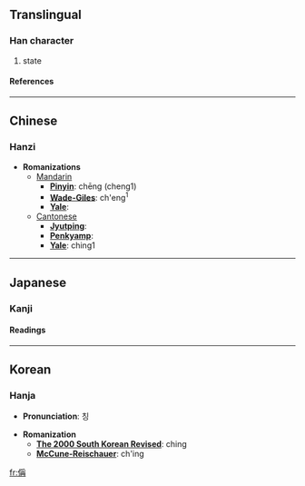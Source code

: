==Translingual==
===Han character===
{{Han char|rad=人|as=09|sn=11|four=2224<sub>7</sub>|canj=人月土月 (OBGB)}}
# state
====References====
{{Han ref|kx=0109.200|dkj=00828|dj=0233.090|hdz=10193.060|uh=5041|ud=20545|bh=D457|bd=54359}}
----

==Chinese==
===Hanzi===


* '''Romanizations'''
** [[Mandarin]]
*** '''[[Pinyin]]''': chēng (cheng1)
*** '''[[Wade-Giles]]''': ch'eng<sup>1</sup>
*** '''[[Yale]]''': 
**[[Cantonese]]
***'''[[Jyutping]]''':
***'''[[Penkyamp]]''': 
***'''[[Yale]]''': ching1


----
==Japanese==
===Kanji===
{{ja-kanji|grade=|rs=人09}}
====Readings====
{{ja-readings|on=[[しょう]] (shō)|kun=[[あげる]] (ageru)}}


----
==Korean==
===Hanja===

* '''Pronunciation''': 칭

* '''Romanization'''
** '''[[The 2000 South Korean Revised Romanization|The 2000 South Korean Revised]]''': ching
** '''[[McCune-Reischauer]]''': ch'ing


[[fr:偁]]